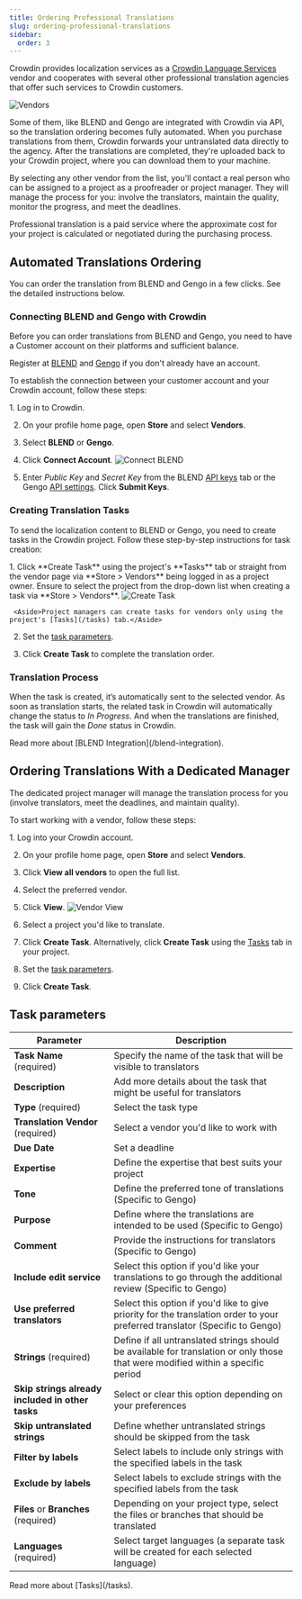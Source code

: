 ```yaml
---
title: Ordering Professional Translations
slug: ordering-professional-translations
sidebar:
  order: 3
---
```


[//]: # (https://support.crowdin.com/ordering-professional-translations/)


Crowdin provides localization services as a [Crowdin Language Services](/crowdin-language-services) vendor and cooperates with several other professional translation agencies that offer such services to Crowdin customers.

<Image src={vendorsList} alt="Vendors" class="no-shadow mb-8" />

Some of them, like BLEND and Gengo are integrated with Crowdin via API, so the translation ordering becomes fully automated. When you purchase translations from them, Crowdin forwards your untranslated data directly to the agency. After the translations are completed, they're uploaded back to your Crowdin project, where you can download them to your machine.

By selecting any other vendor from the list, you'll contact a real person who can be assigned to a project as a proofreader or project manager.
They will manage the process for you: involve the translators, maintain the quality, monitor the progress, and meet the deadlines.

Professional translation is a paid service where the approximate cost for your project is calculated or negotiated during the purchasing process.

## Automated Translations Ordering

You can order the translation from BLEND and Gengo in a few clicks. See the detailed instructions below.

### Connecting BLEND and Gengo with Crowdin

Before you can order translations from BLEND and Gengo, you need to have a Customer account on their platforms and sufficient balance.

Register at <a href="https://app.getblend.com/auth/register" target="_blank">BLEND</a> and <a href="https://gengo.com/auth/form/signup/" target="_blank">Gengo</a> if you don't already have an account.

To establish the connection between your customer account and your Crowdin account, follow these steps:

<Steps>
  1. Log in to Crowdin.

  2. On your profile home page, open **Store** and select **Vendors**.

  3. Select **BLEND** or **Gengo**.

  4. Click **Connect Account**. <Image src={blendConnect} alt="Connect BLEND" />

  5. Enter *Public Key* and *Secret Key* from the BLEND <a href="https://app.getblend.com/profile/#apikeys" target="_blank">API keys</a> tab or the Gengo <a href="https://gengo.com/account/api_settings/" target="_blank">API settings</a>. Click **Submit Keys**.
</Steps>

### Creating Translation Tasks

To send the localization content to BLEND or Gengo, you need to create tasks in the Crowdin project. Follow these step-by-step instructions for task creation:

<Steps>
  1. Click **Create Task** using the project's **Tasks** tab or straight from the vendor page via **Store > Vendors** being logged in as a project owner. Ensure to select the project from the drop-down list when creating a task via **Store > Vendors**. <Image src={blendCreateTask} alt="Create Task" />

     <Aside>Project managers can create tasks for vendors only using the project's [Tasks](/tasks) tab.</Aside>

  2. Set the [task parameters](#task-parameters).

  3. Click **Create Task** to complete the translation order.
</Steps>

### Translation Process

When the task is created, it’s automatically sent to the selected vendor. As soon as translation starts, the related task in Crowdin will automatically change the status to *In Progress*. And when the translations are finished, the task will gain the *Done* status in Crowdin.

<ReadMore>
  Read more about [BLEND Integration](/blend-integration).
</ReadMore>

## Ordering Translations With a Dedicated Manager

The dedicated project manager will manage the translation process for you (involve translators, meet the deadlines, and maintain quality).

To start working with a vendor, follow these steps:

<Steps>
  1. Log into your Crowdin account.

  2. On your profile home page, open **Store** and select **Vendors**.

  3. Click **View all vendors** to open the full list.

  4. Select the preferred vendor.

  5. Click **View**. <Image src={vendorView} alt="Vendor View" />

  6. Select a project you'd like to translate.

  7. Click **Create Task**.
     Alternatively, click **Create Task** using the [Tasks](/tasks) tab in your project.

  8. Set the [task parameters](#task-parameters).

  9. Click **Create Task**.
</Steps>

<LinkCard
  title="Crowdin Language Services"
  description="Crowdin Language Services is an integrated solution that allows you to order professional translations and proofreading services for your Crowdin project in a few clicks"
  href="/crowdin-language-services"
/>

## Task parameters

| Parameter                                        | Description                                                                                                                      |
|--------------------------------------------------|----------------------------------------------------------------------------------------------------------------------------------|
| **Task Name** (required)                         | Specify the name of the task that will be visible to translators                                                                 |
| **Description**                                  | Add more details about the task that might be useful for translators                                                             |
| **Type** (required)                              | Select the task type                                                                                                             |
| **Translation Vendor** (required)                | Select a vendor you'd like to work with                                                                                          |
| **Due Date**                                     | Set a deadline                                                                                                                   |
| **Expertise**                                    | Define the expertise that best suits your project                                                                                |
| **Tone**                                         | Define the preferred tone of translations (Specific to Gengo)                                                                    |
| **Purpose**                                      | Define where the translations are intended to be used (Specific to Gengo)                                                        |
| **Comment**                                      | Provide the instructions for translators (Specific to Gengo)                                                                     |
| **Include edit service**                         | Select this option if you'd like your translations to go through the additional review (Specific to Gengo)                       |
| **Use preferred translators**                    | Select this option if you'd like to give priority for the translation order to your preferred translator (Specific to Gengo)     |
| **Strings** (required)                           | Define if all untranslated strings should be available for translation or only those that were modified within a specific period |
| **Skip strings already included in other tasks** | Select or clear this option depending on your preferences                                                                        |
| **Skip untranslated strings**                    | Define whether untranslated strings should be skipped from the task                                                              |
| **Filter by labels**                             | Select labels to include only strings with the specified labels in the task                                                      |
| **Exclude by labels**                            | Select labels to exclude strings with the specified labels from the task                                                         |
| **Files** or **Branches** (required)             | Depending on your project type, select the files or branches that should be translated                                           |
| **Languages** (required)                         | Select target languages (a separate task will be created for each selected language)                                             |

<ReadMore>
  Read more about [Tasks](/tasks).
</ReadMore>
